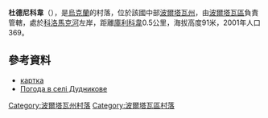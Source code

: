 {{coord|49|37|9|N|34|47|56|E|scale:100000_region:UA|display=title}}

'''杜德尼科韋'''（{{lang-uk|Дудникове}}），是[[烏克蘭|烏克蘭]]的村落，位於該國中部[[波爾塔瓦州|波爾塔瓦州]]，由[[波爾塔瓦區|波爾塔瓦區]]負責管轄，處於[[科洛馬克河|科洛馬克河]]左岸，距離[[庫利科韋_(波爾塔瓦區)|庫利科韋]]0.5公里，海拔高度91米，2001年人口369。

==參考資料==
*[http://gska2.rada.gov.ua/pls/z7502/A005?rdat1=20.11.2007&rf7571=26393 картка]{{dead link|date=2018年3月 |bot=InternetArchiveBot |fix-attempted=yes }}
* [http://weather.in.ua/ua/poltavskaja/7474 Погода в селі Дудникове] {{Wayback|url=http://weather.in.ua/ua/poltavskaja/7474 |date=20160305090814 }}

{{DEFAULTSORT:Дудникове}}
[[Category:波爾塔瓦州村落|Category:波爾塔瓦州村落]]
[[Category:波爾塔瓦區村落|Category:波爾塔瓦區村落]]


{{Poltava-geo-stub}}
